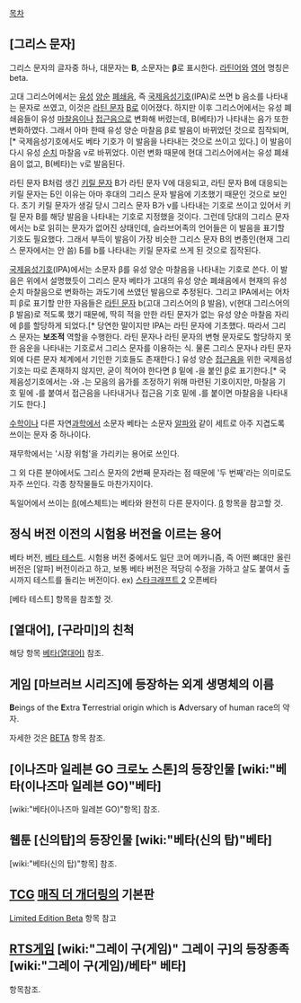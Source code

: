 [[목차]]
== [그리스 문자] ==
그리스 문자의 글자중 하나, 대문자는 '''Β''', 소문자는 '''β'''로 표시한다. [[라틴어]]와 [[영어]] 명칭은 beta.

고대 그리스어에서는 [[유성음|유성]] [[양순음|양순]] [[파열음|폐쇄음]], 즉 [[국제음성기호]](IPA)로 쓰면 {{{[}}}b{{{]}}} 음소를 나타내는 문자로 쓰였고, 이것은 [[라틴 문자]] [[B]]로 이어졌다. 하지만 이후 그리스어에서는 유성 폐쇄음들이 유성 [[마찰음]]이나 [[접근음]]으로 변화해 버렸는데, Β(베타)가 나타내는 음가 또한 변화하였다. 그래서 아마 한때 유성 양순 마찰음 {{{[}}}β{{{]}}}로 발음이 바뀌었던 것으로 짐작되며,[* 국제음성기호에서도 베타 기호가 이 발음을 나타내는 것으로 쓰이고 있다.] 이 발음이 다시 유성 [[순치음|순치]] 마찰음 {{{[}}}v{{{]}}}로 바뀌었다. 이런 변화 때문에 현대 그리스어에서는 유성 폐쇄음이 없고, Β(베타)는 {{{[}}}v{{{]}}}로 발음된다.

라틴 문자 B처럼 생긴 [[키릴 문자]] В가 라틴 문자 V에 대응되고, 라틴 문자 B에 대응되는 키릴 문자는 Б인 이유는 아마 후대의 그리스 문자 발음에 기초했기 때문인 것으로 보인다. 초기 키릴 문자가 생길 당시 그리스 문자 Β가 {{{[}}}v{{{]}}}를 나타내는 기호로 쓰이고 있어서 키릴 문자 В를 해당 발음을 나타내는 기호로 지정했을 것이다. 그런데 당대의 그리스 문자에서는 {{{[}}}b{{{]}}}로 읽히는 문자가 없어진 상태인데, 슬라브어족의 언어들은 이 발음을 표기할 기호도 필요했다. 그래서 부득이 발음이 가장 비슷한 그리스 문자 Β의 변종인(현재 그리스 문자에서는 안 씀) Б를 {{{[}}}b{{{]}}}를 나타내는 키릴 문자로 쓰게 된 것으로 짐작된다.

[[국제음성기호]](IPA)에서는 소문자 β를 유성 양순 마찰음을 나타내는 기호로 쓴다. 이 발음은 위에서 설명했듯이 그리스 문자 베타가 고대의 유성 양순 폐쇄음에서 현재의 유성 순치 마찰음으로 변화하는 과도기에 쓰였던 발음으로 추정된다. 그리고 IPA에서는 어차피 β로 표기할 만한 자음들은 [[라틴 문자]] b(고대 그리스어의 β 발음), v(현대 그리스어의 β 발음)로 적도록 했기 때문에, 딱히 적을 만한 라틴 문자가 없는 유성 양순 마찰음 자리에 β를 할당하게 되었다.[* 당연한 말이지만 IPA는 라틴 문자에 기초했다. 따라서 그리스 문자는 '''보조적''' 역할을 수행한다. 라틴 문자나 라틴 문자의 변형 문자로도 할당하지 못한 음운을 나타내는 기호로서 그리스 문자를 이용하는 식. 물론 그리스 문자나 라틴 문자 외에 다른 문자 체계에서 기인한 기호들도 존재한다.] 유성 양순 [[접근음]]을 위한 국제음성기호는 따로 존재하지 않지만, 굳이 적어야 한다면 β 밑에 ˕을 붙인 β̞로 표기한다.[* 국제음성기호에서는 ˕와 ˔는 모음의 음가를 조정하기 위해 마련된 기호이지만, 마찰음 기호 밑에 ˕를 붙여서 접근음을 나타내거나 접근음 기호 밑에 ˔를 붙이면 마찰음을 나타내기도 한다.]

[[수학]]이나 다른 자연[[과학]]에서 소문자 베타는 소문자 [[알파]]와 같이 세트로 아주 지겹도록 쓰이는 문자 중 하나이다.

재무학에서는 '시장 위험'을 가리키는 용어로 쓰인다.

그 외 다른 분야에서도 그리스 문자의 2번째 문자라는 점 때문에 '두 번째'라는 의미로도 자주 쓰인다. 각종 창작물들도 마찬가지이다.

독일어에서 쓰이는 [[ß]](에스체트)는 베타와 완전히 다른 문자이다. [[ß]] 항목을 참고할 것.
== 정식 버전 이전의 시험용 버전을 이르는 용어 ==
베타 버전, [[베타 테스트]]. 
시험용 버전 중에서도 일단 코어 메카니즘, 즉 어떤 뼈대만 올린 버전은 [알파] 버전이라고 하고, 보통 베타 버전은 적당히 수정을 가하고 살도 붙여서 출시까지 테스트를 돌리는 버전이다.
ex) [[스타크래프트 2]] 오픈베타

[베타 테스트] 항목을 참조할 것.

== [열대어], [구라미]의 친척 ==
해당 항목 [[베타(열대어)]] 참조.

== 게임 [마브러브 시리즈]에 등장하는 외계 생명체의 이름 ==
'''B'''eings of the '''E'''xtra '''T'''errestrial origin which is '''A'''dversary of human race의 약자.

자세한 것은 [[BETA]] 항목 참조.

== [이나즈마 일레븐 GO 크로노 스톤]의 등장인물 [wiki:"베타(이나즈마 일레븐 GO)"베타] ==
[wiki:"베타(이나즈마 일레븐 GO)"항목] 참조.

== 웹툰 [신의탑]의 등장인물 [wiki:"베타(신의 탑)"베타] ==
[wiki:"베타(신의 탑)"항목] 참조.

== [[TCG]] [[매직 더 개더링]]의 기본판 ==
[[Limited Edition Beta]] 항목 참고

== [[RTS]]게임 [wiki:"그레이 구(게임)" 그레이 구]의 등장종족 [wiki:"그레이 구(게임)/베타" 베타] ==
항목참조.
